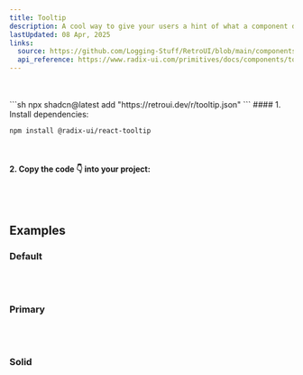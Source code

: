 ```yaml
---
title: Tooltip
description: A cool way to give your users a hint of what a component does...😉
lastUpdated: 08 Apr, 2025
links:
  source: https://github.com/Logging-Stuff/RetroUI/blob/main/components/retroui/Tooltip.tsx
  api_reference: https://www.radix-ui.com/primitives/docs/components/tooltip#api-reference
---
```


<ComponentShowcase name="tooltip-style-default" />
<br />
<br />

<ComponentInstall>
    <ComponentInstall.Cli>
        ```sh
        npx shadcn@latest add "https://retroui.dev/r/tooltip.json"
        ```
    </ComponentInstall.Cli>
    <ComponentInstall.Manual>
#### 1. Install dependencies:

```sh
npm install @radix-ui/react-tooltip
```

<br />

#### 2. Copy the code 👇 into your project:

<ComponentSource name="tooltip" />
    </ComponentInstall.Manual>

</ComponentInstall>

<br />
<br />

## Examples

### Default

<ComponentShowcase name="tooltip-style-default" />
<br />
<br />

### Primary

<ComponentShowcase name="tooltip-style-primary" />
<br />
<br />

### Solid

<ComponentShowcase name="tooltip-style-solid" />
